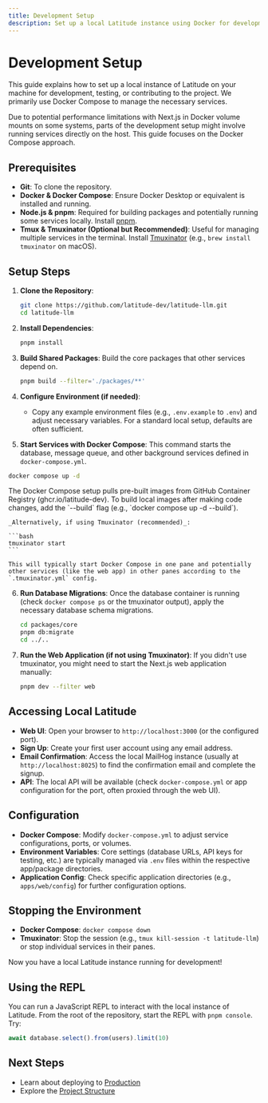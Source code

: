 ```yaml
---
title: Development Setup
description: Set up a local Latitude instance using Docker for development and testing.
---
```


# Development Setup

This guide explains how to set up a local instance of Latitude on your machine for development, testing, or contributing to the project. We primarily use Docker Compose to manage the necessary services.

<Note>
  Due to potential performance limitations with Next.js in Docker volume mounts
  on some systems, parts of the development setup might involve running services
  directly on the host. This guide focuses on the Docker Compose approach.
</Note>

## Prerequisites

- **Git**: To clone the repository.
- **Docker & Docker Compose**: Ensure Docker Desktop or equivalent is installed and running.
- **Node.js & pnpm**: Required for building packages and potentially running some services locally. Install [pnpm](https://pnpm.io/installation).
- **Tmux & Tmuxinator (Optional but Recommended)**: Useful for managing multiple services in the terminal. Install [Tmuxinator](https://github.com/tmuxinator/tmuxinator) (e.g., `brew install tmuxinator` on macOS).

## Setup Steps

1.  **Clone the Repository**:

    ```bash
    git clone https://github.com/latitude-dev/latitude-llm.git
    cd latitude-llm
    ```

2.  **Install Dependencies**:

    ```bash
    pnpm install
    ```

3.  **Build Shared Packages**:
    Build the core packages that other services depend on.

    ```bash
    pnpm build --filter='./packages/**'
    ```

4.  **Configure Environment (if needed)**:

    - Copy any example environment files (e.g., `.env.example` to `.env`) and adjust necessary variables. For a standard local setup, defaults are often sufficient.

5.  **Start Services with Docker Compose**:
    This command starts the database, message queue, and other background services defined in `docker-compose.yml`.

```bash
docker compose up -d
```

<Info>
  The Docker Compose setup pulls pre-built images from GitHub Container Registry (ghcr.io/latitude-dev).
  To build local images after making code changes, add the `--build` flag (e.g., `docker compose up -d --build`).
</Info>

    _Alternatively, if using Tmuxinator (recommended)_:

    ```bash
    tmuxinator start
    ```

    This will typically start Docker Compose in one pane and potentially other services (like the web app) in other panes according to the `.tmuxinator.yml` config.

6.  **Run Database Migrations**:
    Once the database container is running (check `docker compose ps` or the tmuxinator output), apply the necessary database schema migrations.

    ```bash
    cd packages/core
    pnpm db:migrate
    cd ../..
    ```

7.  **Run the Web Application (if not using Tmuxinator)**:
    If you didn't use tmuxinator, you might need to start the Next.js web application manually:
    ```bash
    pnpm dev --filter web
    ```

## Accessing Local Latitude

- **Web UI**: Open your browser to `http://localhost:3000` (or the configured port).
- **Sign Up**: Create your first user account using any email address.
- **Email Confirmation**: Access the local MailHog instance (usually at `http://localhost:8025`) to find the confirmation email and complete the signup.
- **API**: The local API will be available (check `docker-compose.yml` or app configuration for the port, often proxied through the web UI).

## Configuration

- **Docker Compose**: Modify `docker-compose.yml` to adjust service configurations, ports, or volumes.
- **Environment Variables**: Core settings (database URLs, API keys for testing, etc.) are typically managed via `.env` files within the respective app/package directories.
- **Application Config**: Check specific application directories (e.g., `apps/web/config`) for further configuration options.

## Stopping the Environment

- **Docker Compose**: `docker compose down`
- **Tmuxinator**: Stop the session (e.g., `tmux kill-session -t latitude-llm`) or stop individual services in their panes.

Now you have a local Latitude instance running for development!

## Using the REPL

You can run a JavaScript REPL to interact with the local instance of Latitude.
From the root of the repository, start the REPL with `pnpm console`. Try:

```javascript
await database.select().from(users).limit(10)
```

## Next Steps

- Learn about deploying to [Production](/guides/self-hosted/production-setup)
- Explore the [Project Structure](/meta/project-structure)
